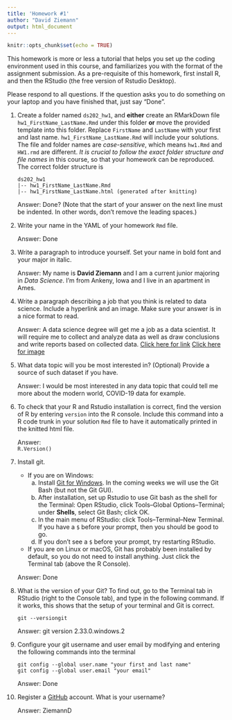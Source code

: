 ```yaml
---
title: 'Homework #1'
author: "David Ziemann"
output: html_document
---
```


```r
knitr::opts_chunk$set(echo = TRUE)
```

This homework is more or less a tutorial that helps you set up the coding environment used in this course, and familiarizes you with the format of the assignment submission. 
As a pre-requisite of this homework, first install R, and then the RStudio (the free version of Rstudio Desktop). 

Please respond to all questions. If the question asks you to do something on your laptop and you have finished that, just say "Done". 

1. Create a folder named `ds202_hw1`, and **either** create an RMarkDown file `hw1_FirstName_LastName.Rmd` under this folder **or** move the provided template into this folder. 
Replace `FirstName` and `LastName` with your first and last name. 
`hw1_FirstName_LastName.Rmd` will include your solutions. The file and folder names are *case-sensitive*, which means `hw1.Rmd` and `HW1.rmd` are different. *It is crucial to follow the exact folder structure and file names* in this course, so that your homework can be reproduced. The correct folder structure is

    ```
    ds202_hw1
    |-- hw1_FirstName_LastName.Rmd
    |-- hw1_FirstName_LastName.html (generated after knitting)
    ```
    
    Answer: Done? (Note that the start of your answer on the next line must be indented. In other words, don't remove the leading spaces.)

2. Write your name in the YAML of your homework `Rmd` file.

    Answer: Done

3. Write a paragraph to introduce yourself. Set your name in bold font and your major in italic. 

    Answer: My name is **David Ziemann** and I am a current junior majoring in *Data Science*. I'm from Ankeny, Iowa and I live in an apartment in Ames. 
  
4. Write a paragraph describing a job that you think is related to data science. Include a hyperlink and an image. Make sure your answer is in a nice format to read. 

    Answer: A data science degree will get me a job as a data scientist. It will require me to collect and analyze data as well as draw conclusions and write reports based on collected data.
[Click here for link](https://www.indeed.com/hire/job-description/data-scientist?gclid=Cj0KCQjwvaeJBhCvARIsABgTDM5rjsgwdKNbORGBRXnf_HBO1luMAuFem-hjKerbIhEmaBuXhSrO8CQaApOFEALw_wcB&aceid=)
[Click here for image](https://i.itworldcanada.com/wp-content/uploads/2020/02/1_j_xDdd5jgmoLh_mmD_RGKg_620_x_250.jpg)
  
5. What data topic will you be most interested in? (Optional) Provide a source of such dataset if you have.

    Answer: I would be most interested in any data topic that could tell me more about the modern world, COVID-19 data for example.
  
6. To check that your R and Rstudio installation is correct, find the version of R by entering `version` into the R console. Include this command into a R code trunk in your solution `Rmd` file to have it automatically printed in the knitted html file. 

    Answer:     
```R.Version()```
  
7. Install git. 
    - If you are on Windows: 
        a. Install [Git for Windows](https://gitforwindows.org/). In the coming weeks we will use the Git Bash (but not the Git GUI). 
        b. After installation, set up Rstudio to use Git bash as the shell for the Terminal: Open RStudio, click Tools--Global Options--Terminal; under **Shells**, select Git Bash; click OK. 
        c. In the main menu of RStudio: click Tools--Terminal--New Terminal. If you have a `$` before your prompt, then you should be good to go.
        d. If you don't see a `$` before your prompt, try restarting RStudio.
    - If you are on Linux or macOS, Git has probably been installed by default, so you do not need to install anything. Just click the Terminal tab (above the R Console).

    Answer: Done
  
8. What is the version of your Git? To find out, go to the Terminal tab in RStudio (right to the Console tab), and type in the following command. If it works, this shows that the setup of your terminal and Git is correct. 
<!-- Then explore the bash command line and Git. -->

    ```
    git --versiongit 
    ```

    Answer: git version 2.33.0.windows.2
  
9. Configure your git username and user email by modifying and entering the following commands into the terminal

    ```
    git config --global user.name "your first and last name"
    git config --global user.email "your email"
    ```

    Answer: Done
  

10. Register a [GitHub](https://www.github.com) account. What is your username?

    Answer: ZiemannD